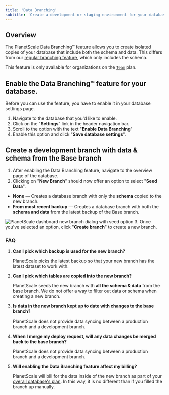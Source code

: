 ```yaml
---
title: 'Data Branching'
subtitle: 'Create a development or staging environment for your database pre-seeded with data and schema'
---
```


## Overview

The PlanetScale Data Branching&trade; feature allows you to create isolated copies of your database that include both the schema and data. This differs from our [regular branching feature](/concepts/branching), which only includes the schema.

This feature is only available for organizations on the [`Team`](https://planetscale.com/pricing) plan.

## Enable the Data Branching&trade; feature for your database.
Before you can use the feature, you have to enable it in your database settings page.

1. Navigate to the database that you'd like to enable. 
2. Click on the "**Settings**" link in the header navigation bar. 
3. Scroll to the option with the text "**Enable Data Branching**"
4. Enable this option and click "**Save database settings**".


<VideoBlock src='/img/docs/enable-data-branching.mp4' />


## Create a development branch with data & schema from the Base branch
1. After enabling the Data Branching feature, navigate to the overview page of the database.
2. Clicking on "**New Branch**" should now offer an option to select "**Seed Data**".
- **None** &mdash; Creates a database branch with only the **schema** copied to the new branch.
- **From most recent backup** &mdash; Creates a database branch with both the **schema and data** from the latest backup of the Base branch.

![PlanetScale dashboard new branch dialog with seed option](/img/docs/new-data-branch.png)
3. Once you've selected an option, click "**Create branch**" to create a new branch.

<VideoBlock src='/img/docs/create-new-data-branch.mp4' />



### FAQ

1. **Can I pick which backup is used for the new branch?**

   PlanetScale picks the latest backup so that your new branch has the latest dataset to work with.

2. **Can I pick which tables are copied into the new branch?**

   PlanetScale seeds the new branch with **all the schema & data** from the base branch. 
   We do not offer a way to filter out data or schema when creating a new branch.

3. **Is data in the new branch kept up to date with changes to the base branch?**

   PlanetScale does not provide data syncing between a production branch and a development branch.

4. **When I merge my deploy request, will any data changes be merged back to the base branch?**

   PlanetScale does not provide data syncing between a production branch and a development branch.

5. **Will enabling the Data Branching feature affect my billing?**

   PlanetScale will bill for the data inside of the new branch as part of your [overall database's plan](/concepts/billing#planetscale-plans). In this way, it is no different than if you filled the branch up manually.
